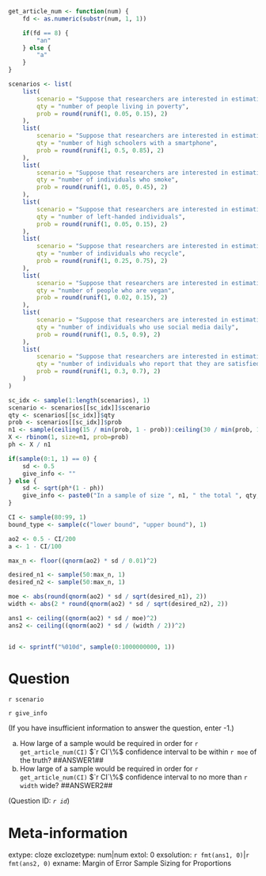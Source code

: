 ```r
get_article_num <- function(num) {
    fd <- as.numeric(substr(num, 1, 1))

    if(fd == 8) {
        "an"
    } else {
        "a"
    }
}

scenarios <- list(
    list(
        scenario = "Suppose that researchers are interested in estimating the proportion of individuals in a particular region living in poverty.",
        qty = "number of people living in poverty",
        prob = round(runif(1, 0.05, 0.15), 2)
    ),
    list(
        scenario = "Suppose that researchers are interested in estimating the proportion of high schoolers in a school board who own a smartphone.",
        qty = "number of high schoolers with a smartphone",
        prob = round(runif(1, 0.5, 0.85), 2)
    ),
    list(
        scenario = "Suppose that researchers are interested in estimating the proportion of individuals who smoke cigarettes.",
        qty = "number of individuals who smoke",
        prob = round(runif(1, 0.05, 0.45), 2)
    ),
    list(
        scenario = "Suppose that researchers are interested in estimating the proportion of individuals who are left-handed.",
        qty = "number of left-handed individuals",
        prob = round(runif(1, 0.05, 0.15), 2)
    ),
    list(
        scenario = "Suppose that researchers are interested in estimating the proportion of individuals in a particular region who recycle.",
        qty = "number of individuals who recycle",
        prob = round(runif(1, 0.25, 0.75), 2)
    ),
    list(
        scenario = "Suppose that researchers are interested in estimating the proportion of individuals who are vegan.",
        qty = "number of people who are vegan",
        prob = round(runif(1, 0.02, 0.15), 2)
    ),
    list(
        scenario = "Suppose that researchers are interested in estimating the proportion of individuals who use social media daily.",
        qty = "number of individuals who use social media daily",
        prob = round(runif(1, 0.5, 0.9), 2)
    ),
    list(
        scenario = "Suppose that researchers are interested in estimating the proportion of individuals who are satisfied with their jobs.",
        qty = "number of individuals who report that they are satisfied with their jobs",
        prob = round(runif(1, 0.3, 0.7), 2)
    )
)

sc_idx <- sample(1:length(scenarios), 1)
scenario <- scenarios[[sc_idx]]$scenario
qty <- scenarios[[sc_idx]]$qty
prob <- scenarios[[sc_idx]]$prob
n1 <- sample(ceiling(15 / min(prob, 1 - prob)):ceiling(30 / min(prob, 1 - prob)), 1)
X <- rbinom(1, size=n1, prob=prob)
ph <- X / n1

if(sample(0:1, 1) == 0) {
    sd <- 0.5
    give_info <- ""
} else {
    sd <- sqrt(ph*(1 - ph))
    give_info <- paste0("In a sample of size ", n1, " the total ", qty, " was found to be ", X, ".")
}

CI <- sample(80:99, 1)
bound_type <- sample(c("lower bound", "upper bound"), 1)

ao2 <- 0.5 - CI/200
a <- 1 - CI/100

max_n <- floor((qnorm(ao2) * sd / 0.01)^2)

desired_n1 <- sample(50:max_n, 1)
desired_n2 <- sample(50:max_n, 1)

moe <- abs(round(qnorm(ao2) * sd / sqrt(desired_n1), 2))
width <- abs(2 * round(qnorm(ao2) * sd / sqrt(desired_n2), 2))

ans1 <- ceiling((qnorm(ao2) * sd / moe)^2)
ans2 <- ceiling((qnorm(ao2) * sd / (width / 2))^2)


id <- sprintf("%010d", sample(0:1000000000, 1))

```

Question
========
`r scenario`

`r give_info`

(If you have insufficient information to answer the question, enter -1.)

a. How large of a sample would be required in order for `r get_article_num(CI)` $`r CI`\%$ confidence interval to be within `r moe` of the truth? ##ANSWER1##
b. How large of a sample would be required in order for `r get_article_num(CI)` $`r CI`\%$ confidence interval to no more than `r width` wide? ##ANSWER2##

(Question ID: *`r id`*)

Meta-information
================
extype: cloze
exclozetype: num|num
extol: 0
exsolution: `r fmt(ans1, 0)`|`r fmt(ans2, 0)`
exname: Margin of Error Sample Sizing for Proportions